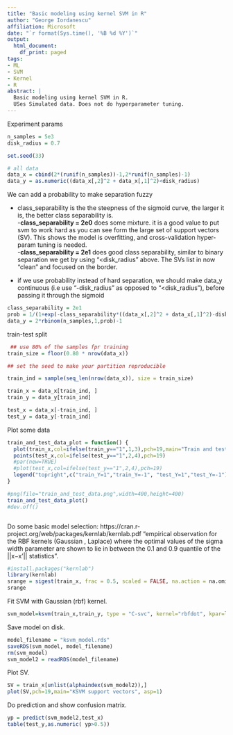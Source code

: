 ```yaml
---
title: "Basic modeling using kernel SVM in R"
author: "George Iordanescu"
affiliation: Microsoft
date: "`r format(Sys.time(), '%B %d %Y')`"
output:
  html_document:
    df_print: paged
tags:
- ML
- SVM
- Kernel
- R
abstract: |
  Basic modeling using kernel SVM in R.
  USes Simulated data. Does not do hyperparameter tuning.
---
```


Experiment params 

```r
n_samples = 5e3
disk_radius = 0.7

set.seed(33)
```

```r
# all data
data_x = cbind(2*(runif(n_samples))-1,2*runif(n_samples)-1)
data_y = as.numeric((data_x[,2]^2 + data_x[,1]^2)<disk_radius)
```
 
We can add a probability to make separation fuzzy

 - class_separability is the the steepness of the sigmoid curve, the larger it is, the better class separability is.  
  -__class_separability = 2e0__ does some mixture. it is a good value to put svm to  work hard as you can see form the large set of support vectors (SV). This shows the model is overfitting, and cross-validation hyper-param tuning is needed.  
  -__class_separability = 2e1__ does good class separability, similar to binary separation we get by using "<disk_radius" above. The SVs list in now "clean" and focused on the border.  
   
 - if we use probability instead of hard separation, we should make data_y continuous (i.e use "-disk_radius" as opposed to "<disk_radius"), before passing it through the sigmoid   
```r

class_separability = 2e1
prob = 1/(1+exp(-class_separability*((data_x[,2]^2 + data_x[,1]^2)-disk_radius)))
data_y = 2*rbinom(n_samples,1,prob)-1
```

train-test split
```r
 ## use 80% of the samples fpr training
train_size = floor(0.80 * nrow(data_x))

## set the seed to make your partition reproducible

train_ind = sample(seq_len(nrow(data_x)), size = train_size)

train_x = data_x[train_ind, ]
train_y = data_y[train_ind]

test_x = data_x[-train_ind, ]
test_y = data_y[-train_ind]
```

Plot some data
```r
train_and_test_data_plot = function() {
  plot(train_x,col=ifelse(train_y=="1",1,3),pch=19,main="Train and test data",asp=1)
  points(test_x,col=ifelse(test_y=="1",2,4),pch=19)
  #par(new=TRUE)
  #plot(test_x,col=ifelse(test_y=="1",2,4),pch=19)
  legend("topright",c("train_Y=1","train_Y=-1", "test_Y=1","test_Y=-1"),pch=19,col=c(1,3,2,4),inset=0.05,bg=gray(1),cex=1.5)
}

#png(file="train_and_test_data.png",width=400,height=400)
train_and_test_data_plot()
#dev.off()



```
Do some basic model selection:
https://cran.r-project.org/web/packages/kernlab/kernlab.pdf
"empirical observation for the RBF kernels (Gaussian , Laplace) where the optimal values of the sigma width parameter are shown to lie
in between the 0.1 and 0.9 quantile of the ||x−x'|| statistics".

```r
#install.packages("kernlab")
library(kernlab)
srange = sigest(train_x, frac = 0.5, scaled = FALSE, na.action = na.omit)
srange

```

Fit SVM with Gaussian (rbf) kernel.
```r

svm_model=ksvm(train_x,train_y, type = "C-svc", kernel="rbfdot", kpar=list(sigma = srange[["50%"]]), C = 1)

```

Save model on disk.
```r
model_filename = "ksvm_model.rds"
saveRDS(svm_model, model_filename)
rm(svm_model)
svm_model2 = readRDS(model_filename)

```
Plot SV.
```r
SV = train_x[unlist(alphaindex(svm_model2)),]
plot(SV,pch=19,main="KSVM support vectors", asp=1)


```

Do prediction and show confusion matrix.
```r
yp = predict(svm_model2,test_x)
table(test_y,as.numeric( yp>0.5))

```

